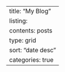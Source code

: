 ---
title: "My Blog"
listing: 
  contents: posts 
  type: grid
  sort: "date desc"
  categories: true
---